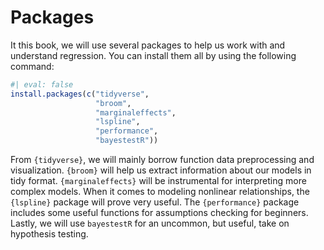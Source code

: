 # Packages {.unnumbered}

It this book, we will use several packages to help us work with and understand regression. You can install them all by using the following command:

```r
#| eval: false
install.packages(c("tidyverse",
                   "broom",
                   "marginaleffects",
                   "lspline",
                   "performance",
                   "bayestestR"))
```

From `{tidyverse}`, we will mainly borrow function data preprocessing and visualization. `{broom}` will help us extract information about our models in tidy format. `{marginaleffects}` will be instrumental for interpreting more complex models. When it comes to modeling nonlinear relationships, the `{lspline}` package will prove very useful. The `{performance}` package includes some useful functions for assumptions checking for beginners. Lastly, we will use `bayestestR` for an uncommon, but useful, take on hypothesis testing.
